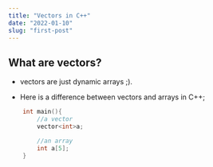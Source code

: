 ```yaml
---
title: "Vectors in C++"
date: "2022-01-10"
slug: "first-post"
---
```


## What are vectors?
- vectors are just dynamic arrays ;). 

- Here is a difference between vectors and arrays in C++;

```cpp
    int main(){
        //a vector
        vector<int>a;

        //an array
        int a[5];
    }
```